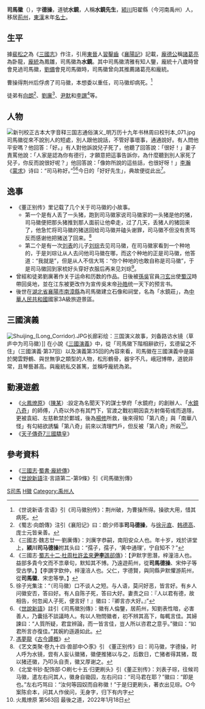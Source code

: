 {{東亞男性歷史人物
|名稱 = 司马徽
|身份 = 
|國家 = [[中國|中國]]
|時代 = [[东汉|东汉]]
|主君 =
|屆數 =
|最高職務 =
|前任 = 
|繼任 = 
|圖片名稱 = Sima Hui Qing illustration.jpg
|圖片大小 = 
|圖片說明 = 水鏡先生司马徽
|姓 =司马
|名 =徽
|姓名 =
|字 = 德操
|號= 水鏡 
|名乘 = <!--琉球士族用-->
|官職 =
|封爵 = 
|封號 =
|位階 =
|御稱號 = <!--日本皇族之稱號-->
|宮號1 = <!--日本皇族之宮號-->
|宮號2 = <!--朝鮮王族之宮號-->
|封地 =
|神號 =
|尊號 =
|族裔 = 
|旗籍 = <!--清朝旗人專用-->
|氏族 =
|籍貫 = 
|本貫 = <!--朝鮮人用-->
|祖籍 =
|本籍 =
|出身地 =
|府邸 =
|世系 = 
|初名 =
|乳名 = <!--日本、朝鮮、琉球以外人物用-->
|幼名 = <!--日本人用-->
|兒名 = <!--朝鮮人用-->
|童名 = <!--琉球人用-->
|小字 =
|別名 =
|法號 =
|院號 =
|其他名號 =
|出生日期 = 
|出生地點 =
|婚年 = 
|逝世日期 = 
|逝世地點 = 
|廟號 =
|諡號 =
|墓葬 =
|祠廟 =
|父親 = 
|嫡母 =
|母親 =
|繼父=
|繼母=
|養父=
|養母=
|猶父= <!--日本人用-->
|烏帽子親= <!--日本人、琉球人用-->
|元配 =
|正室 =
|妻 =
|繼室 =
|平妻 =
|側室 =
|元配之父 =
|元配之嫡母 =
|元配之母 =
|正室之父 =
|正室之嫡母 =
|正室之母 =
|妻之父 =
|妻之嫡母 =
|妻之母 =
|繼室之父 =
|繼室之嫡母 =
|繼室之母 =
|平妻之父 =
|平妻之嫡母 =
|平妻之母 =
|兄弟 = 
|姊妹 =
|嫡兄弟 = 
|嫡姊妹 =
|庶兄弟 =
|庶姊妹 =
|同胞兄弟 =
|同胞姊妹 =
|異母兄弟 =
|異母姊妹 =
|異父兄弟 =
|異父姊妹 =
|繼兄弟 =
|繼姊妹 =
|子 = 
|孫 =
|女 =
|嫡子 =
|嫡女 =
|庶子 =
|庶女 =
|養子 =
|養女 =
|猶子 = <!--日本人用-->
|婿養子 = <!--日本人用-->
|烏帽子子 = <!--日本人用-->
|繼子 =
|繼女 =
|其他親屬 =
|出身 = <!---此处指科举出身--->
|功名 =
|經歷 = 
|著作 =
|注釋 =
}}
'''司馬徽'''（{{bd|2世紀||208年|catIdx=S司马}}），字'''德操'''，道號'''水鏡'''，人稱'''水鏡先生'''，[[颍川|颍川]]阳翟縣（今河南禹州）人，移居[[荊州|荊州]]，[[東漢|東漢]]末年[[名士|名士]]。

==生平==
據[[裴松之|裴松之]]為《[[三國志|三國志]]》作注，引用[[東晉|東晉]]人[[習鑿齒|習鑿齒]]《[[襄陽記|襄陽記]]》記載，[[龐德公|龐德公]]稱[[諸葛亮|諸葛亮]]為卧龍，[[龐統|龐統]]為鳳雛，司馬徽為'''水鏡'''。其中司馬徽清雅有知人鑒，龐統十八歲時曾會見過司馬徽，[[劉備|劉備]]會見司馬徽時，司馬徽曾向其推薦諸葛亮和龐統。

曹操得荆州后俘虏了司马徽，本想委以重任，司马徽却病死。<ref>《世说新语·言语》引《司马徽别传》：荆州破，为曹操所得。操欲大用，惜其病死。</ref>

徒弟有[[向朗|向朗]]<ref>《蜀志·向朗傳》注引《襄阳记》曰：朗少师事'''司马德操'''，与[[徐庶|徐元直]]、[[韓嵩|韩德高]]、庞士元皆亲善。</ref>、[[劉廙|劉廙]]<ref>《三國志·魏志廿一·劉廙傳》：刘廙字恭嗣，南阳安众人也。年十岁，戏於讲堂上，'''颍川司马德操'''拊其头曰：“孺子，孺子，‘黄中通理’，宁自知不？”</ref>、[[尹默|尹默]]和[[李譔|李譔]]<ref>《三國志·[[s:三國志/卷42|蜀志十二·杜周杜許孟來'''尹李'''譙郤傳]]》：【尹默字思潛，梓潼涪人也。益部多貴今文而不祟章句，默知其不博。乃遠遊荊州，從'''司馬德操'''、宋仲子等受古學。】【李譔字欽仲，梓潼涪人也。父仁，字德賢，與同縣尹默懼游荊州，從'''司馬徽'''、宋忠等學。】</ref>等。

==人物==
[[File:新刊校正古本大字音释三国志通俗演义_明万历十九年书林周曰校刊本_071.jpg|thumb]]
司馬徽從來不說別人的短處，別人跟他說話，不管好事壞事，通通說好。有人問他平安嗎？他回答：「好。」有人對他訴說兒子死了，他聽了回答說：「很好！」妻子責罵他說：「人家是認為你有德行，才願意把這事告訴你，為什麼聽到別人家死了兒子，你反而說很好呢？」他回答說：「像妳所說的這些話，也很好呀！」[[李翰_(唐朝)|李瀚]]《[[蒙求|蒙求]]》诗曰：“司马称好。”<ref>徐子光集注：“（司马徽）口不谈人之短。与人语，莫问好恶，皆言好。有乡人问徽安否，答曰好。有人自陈子死，答曰大好。妻责之曰：『人以君有德，故相告，何忽闻人子死，便言好！』徽曰：『卿言亦大好。』”</ref><ref>《[[世說新語|世說新語]]》註引《司馬徽別傳》：徽有人倫鑒，居荊州，知劉表性暗，必害善人，乃囊括不談議時人。有以人物問徽者，初不辨其高下，每輒言佳。其婦諫曰：“人質所疑，君宜辨論，而一皆言佳，豈人所以咨君之意乎。”徽曰：“如君所言亦復佳。”其婉約遜遁如此。</ref>今日的「好好先生」，典故便從此出<ref>[[馮夢龍|馮夢龍]]《[[古今譚概|古今譚概]]》</ref>。

==逸事==
*《董正别传》里记载了几个关于司马徽的小故事。
**第一个是有人丢了一头猪，跑到司马徽家说司马徽家的一头猪是他的猪，司马徽便把那头猪推到那人面前让他牵走，过了几天，丢猪人的猪回来了，他急忙将司马徽的猪送回给司马徽并磕头谢罪，司马徽不但没有责骂反而感谢他把猪送了回来。<ref>《艺文类聚·卷九十四·兽部中◇豕》引 《董正别传》曰：司马徽，字德操，时人呼为水镜，尝有人妄认徽猪，徽便推猪以与之，后数日，亡猪者得其猪，既以猪还徽，乃叩头自责，徽又厚谢之。</ref>
**第二个是有一次[[刘表|刘表]]的儿子[[刘琮_(刘表之子)|刘琮]]去见司马徽，在司马徽家看到一个种地的，于是刘琮让从人去问他司马徽在哪，而这个种地的正是司马徽，他答道：“我就是”，但是从人不信大骂：“你个种地的也敢自称是司马徽”，于是司马徽回到家梳好头穿好衣服后再来见刘琮<ref>《北堂书钞·配饰部·○刷七十五·归更刷头》引《董正别传》：刘表子琮，往候司马徽，遣左右问其人，徽身自锄园，左右问曰：“司马君在耶？”徽曰：“即是也。”左右巧骂曰：“汝何等园奴而自称徽！”于是归更刷头，著衣出见琮。○今案陈俞本，问其人作侯问，无身字，归下有内字 </ref>。
*曾經和徒弟劉廙著作关于运命和历数的作品。日後被[[孫吳|孫吳]]官員[[刁玄|刁玄]]出使[[蜀汉|蜀汉]]時帶回吳地，並在江东被更改作为宣传吳末帝[[孙皓|孙皓]]统一天下的预言书。
*後世在[[湖北省|湖北省]][[襄陽市|襄陽市]][[南漳縣|南漳縣]]為司馬徽建立石像和祠堂，名為「水鏡莊」，為[[中華人民共和國|中華人民共和國]]國家3A級旅遊景區。

==三國演義==
[[File:Shuijing_(Long_Corridor).JPG|thumb]]长廊彩绘：三国演义故事，刘备路访水镜（草庐中为司马徽）]]
在小說《[[三國演義|三國演義]]》中，從「司馬徽下階相辭欲行，玄德留之不住」（三國演義·第37回）以及演義第35回的內容來看，司馬徽在三國演義中是屬於閑雲野鶴、與世無爭之類型的人物，松形鶴骨，器宇不凡，峨冠博帶，道貌非常，且琴藝甚高。與龐統私交甚篤，並稱呼龐統為弟。
==動漫遊戲==
* 《[[火鳳燎原|火鳳燎原]]》（[[陳某|陳某]]）:設定為名聞天下的謀士學府「水鏡府」的創辦人、「[[水鏡八奇|水鏡八奇]]」的師傅，八奇以外亦有其門下，官渡之戰初期因袁方射傷荀彧而退隱，更被袁紹、左慈軟禁於鄴城，後為[[楊修|楊修]]所救，後來得知「第八奇」與「南華八怪」有勾結欲誘騙「第八奇」前來以清理門戶，但反被「第八奇」所殺<ref>火鳳燎原 第563回 最後之道，2022年1月18日</ref>。
* 《[[天子傳奇#天子傳奇7三国骄皇|天子傳奇7三國驕皇]]》

== 參考資料 ==
*《[[三國志|三國志]]·[[s:三國志/卷37|蜀書·龐統傳]]》
*《[[世說新語|世說新語]]注·言語第二-第9條》引《司馬徽別傳》
{{reflist|2}}

[[Category:東漢人|S司馬]]
[[Category:司馬姓|H徽]]
[[Category:禹州人|Category:禹州人]]